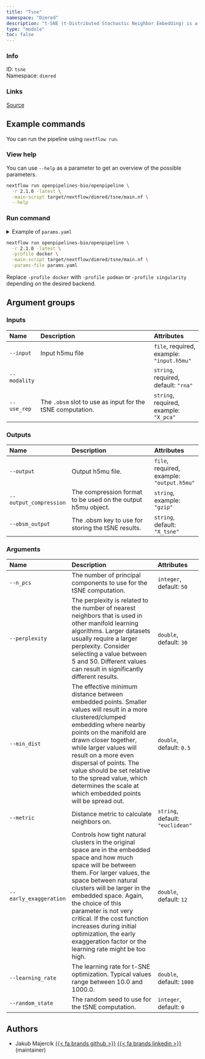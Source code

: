 ```yaml
---
title: "Tsne"
namespace: "Dimred"
description: "t-SNE (t-Distributed Stochastic Neighbor Embedding) is a dimensionality reduction technique used to visualize high-dimensional data in a low-dimensional space, revealing patterns and clusters by preserving local data similarities"
type: "module"
toc: false
---
```


::: {.column-margin}

### Info

ID: `tsne`  
Namespace: `dimred`

### Links
[Source](https://github.com/openpipelines-bio/openpipeline/blob/2.1.0/src/dimred/tsne/config.vsh.yaml){.btn-action .btn-sm .btn-info .btn role="button"}

:::



## Example commands

You can run the pipeline using `nextflow run`.

### View help

You can use `--help` as a parameter to get an overview of the possible parameters.

```bash
nextflow run openpipelines-bio/openpipeline \
  -r 2.1.0 -latest \
  -main-script target/nextflow/dimred/tsne/main.nf \
  --help
```

### Run command

<details>
<summary>Example of `params.yaml`</summary>
```yaml
# Inputs
input: # please fill in - example: "input.h5mu"
modality: # please fill in - example: "rna"
use_rep: # please fill in - example: "X_pca"

# Outputs
# output: "$id.$key.output.h5mu"
# output_compression: "gzip"
obsm_output: "X_tsne"

# Arguments
n_pcs: 50
perplexity: 30.0
min_dist: 0.5
metric: "euclidean"
early_exaggeration: 12.0
learning_rate: 1000.0
random_state: 0

# Nextflow input-output arguments
publish_dir: # please fill in - example: "output/"
# param_list: "my_params.yaml"
```
</details>

```bash
nextflow run openpipelines-bio/openpipeline \
  -r 2.1.0 -latest \
  -profile docker \
  -main-script target/nextflow/dimred/tsne/main.nf \
  -params-file params.yaml
```

:::{.callout-note}
Replace `-profile docker` with `-profile podman` or `-profile singularity` depending on the desired backend.
:::

## Argument groups

### Inputs

|Name         |Description                                                |Attributes                                |
|:----------|:--------------------------------------------------|:--------------------|
|`--input`    |Input h5mu file                                            |`file`, required, example: `"input.h5mu"` |
|`--modality` |                                                           |`string`, required, default: `"rna"`      |
|`--use_rep`  |The `.obsm` slot to use as input for the tSNE computation. |`string`, required, example: `"X_pca"`    |


### Outputs

|Name                   |Description                                                  |Attributes                                 |
|:----------|:--------------------------------------------------|:--------------------|
|`--output`             |Output h5mu file.                                            |`file`, required, example: `"output.h5mu"` |
|`--output_compression` |The compression format to be used on the output h5mu object. |`string`, example: `"gzip"`                |
|`--obsm_output`        |The .obsm key to use for storing the tSNE results.           |`string`, default: `"X_tsne"`              |


### Arguments

|Name                   |Description                                                                                                                                                                                                                                                                                                                                                                                                          |Attributes                       |
|:----------|:--------------------------------------------------|:--------------------|
|`--n_pcs`              |The number of principal components to use for the tSNE computation.                                                                                                                                                                                                                                                                                                                                                  |`integer`, default: `50`         |
|`--perplexity`         |The perplexity is related to the number of nearest neighbors that is used in other manifold learning algorithms. Larger datasets usually require a larger perplexity. Consider selecting a value between 5 and 50. Different values can result in significantly different results.                                                                                                                                   |`double`, default: `30`          |
|`--min_dist`           |The effective minimum distance between embedded points. Smaller values will result in a more clustered/clumped embedding where nearby points on the manifold are drawn closer together, while larger values will result on a more even dispersal of points. The value should be set relative to the spread value, which determines the scale at which embedded points will be spread out.                            |`double`, default: `0.5`         |
|`--metric`             |Distance metric to calculate neighbors on.                                                                                                                                                                                                                                                                                                                                                                           |`string`, default: `"euclidean"` |
|`--early_exaggeration` |Controls how tight natural clusters in the original space are in the embedded space and how much space will be between them. For larger values, the space between natural clusters will be larger in the embedded space. Again, the choice of this parameter is not very critical. If the cost function increases during initial optimization, the early exaggeration factor or the learning rate might be too high. |`double`, default: `12`          |
|`--learning_rate`      |The learning rate for t-SNE optimization. Typical values range between 10.0 and 1000.0.                                                                                                                                                                                                                                                                                                                              |`double`, default: `1000`        |
|`--random_state`       |The random seed to use for the tSNE computation.                                                                                                                                                                                                                                                                                                                                                                     |`integer`, default: `0`          |

## Authors


  * Jakub Majercik [{{< fa brands github >}}](https://github.com/jakubmajercik) [{{< fa brands linkedin >}}](https://linkedin.com/in/jakubmajercik) (maintainer)

